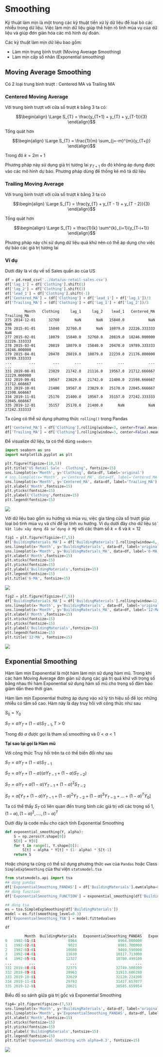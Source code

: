 # Smoothing

Kỹ thuật làm mịn là một trong các kỹ thuật tiền xử lý dữ liệu để loại bỏ các nhiễu trong dữ liệu. Việc làm mịn dữ liệu giúp thể hiện rõ tính mùa vụ của dữ liệu và giúp đơn giản hóa các mô hình dự đoán.

Các kỹ thuật làm mịn dữ liệu bao gồm:

- Làm mịn trung bình trượt (Moving Average Smoothing)
- Làm mịn cấp số nhân (Exponential smoothing)

## Moving Average Smoothing

Có 2 loại trung bình trượt : Centered MA và Trailing MA

### Centered Moving Average

Với trung bình trượt với cửa sổ trượt $k$ bằng 3 ta có:

$$\begin{align}
\Large S_{T} = \frac{y_{T+1} + y_{T} + y_{T-1}}{3}
\end{align}$$



Tổng quát hơn

$$\begin{align}
\Large S_{T} = \frac{1}{m}  \sum_{j=-m}^{m}{y_{T+j}}
\end{align}$$

Trong đó $k = 2m + 1$

Phương pháp này sử dụng giá trị tương lai $y_{T+1}$ do đó không áp dụng được vào các mô hình dự báo. Phương pháp dùng để thống kê mô tả dữ liệu

### Trailing Moving Average

Với trung bình trượt với cửa sổ trượt $k$ bằng 3 ta có

$$\begin{align}
\Large S_{T} = \frac{y_{T} + y_{T - 1} + y_{T - 2}}{3}
\end{align}$$

Tổng quát hơn

$$\begin{align}
\Large S_{T} = \frac{1}{k} \sum^{k}_{i=1}{y_{T-i+1}}
\end{align}$$

Phương pháp này chỉ sử dụng dữ liệu quá khứ nên có thể áp dụng cho việc dự báo các giá trị tương lai

### Ví dụ

Dưới đây là ví dụ về số Sales quần áo của US


```python
df = pd.read_csv('../data/us-retail-sales.csv')
df['lag_1'] = df['Clothing'].shift(1)
df['lag_2'] = df['Clothing'].shift(2)
df['lead_1'] = df['Clothing'].shift(-1)
df['Centered_MA'] = (df['Clothing'] + df['lead_1'] + df['lag_1'])/3
df['Trailing_MA'] = (df['Clothing'] + df['lag_1'] + df['lag_2'])/3
```

```
		 Month	 Clothing	  lag_1		lag_2	 lead_1	  Centered_MA	 Trailing_MA
275	2014-12-01		32760	  	NaN		  NaN	15840.0	          NaN            NaN
276	2015-01-01		15840	32760.0	      NaN	18079.0	 22226.333333			 NaN
277	2015-02-01		18079	15840.0	  32760.0	20819.0	 18246.000000	22226.333333
278	2015-03-01		20819	18079.0	  15840.0	20470.0	 19789.333333	18246.000000
279	2015-04-01		20470	20819.0	  18079.0	22239.0	 21176.000000	19789.333333
...		   ...		  ...	    ...		  ...	    ...	          ...	         ...
331	2019-08-01		23829	21742.0	  21116.0	19567.0	 21712.666667	22229.000000
332	2019-09-01		19567	23829.0   21742.0	21400.0	 21598.666667	21712.666667
333	2019-10-01		21400	19567.0	  23829.0	25170.0	 22045.666667	21598.666667
334	2019-11-01		25170	21400.0	  19567.0	35157.0	 27242.333333	22045.666667
335	2019-12-01		35157	25170.0	  21400.0	    NaN	          NaN	27242.333333
```

Ta cũng có thể sử dụng phương thức `rolling()` trong Pandas

```python
df['Centered_MA'] = df['Clothing'].rolling(window=3, center=True).mean()
df['Trailing_MA'] = df['Clothing'].rolling(window=3, center=False).mean()
```

Để visualize dữ liệu, ta có thể dùng `seaborn`


```python
import seaborn as sns
import matplotlib.pyplot as plt 

plt.figure(figsize=(10,5))
plt.title("US Retail Sale - Clothing", fontsize=15)
sns.lineplot(x='Month', y='Clothing', data=df, label='original')
# sns.lineplot(x='Month', y='Centered_MA', data=df, label='Centered_MA')
sns.lineplot(x='Month', y='Centered_MA', data=df, label='Trailing_MA')
plt.xlabel('Month',fontsize=15)
plt.yticks(fontsize=15)
plt.ylabel('Clothing',fontsize=15)
plt.legend(fontsize=15)
```

![](../images/03/MA.png)


Với dữ liệu bao gồm xu hướng và mùa vụ, việc gia tăng cửa sổ trượt giúp loại bỏ tính mùa vụ và chỉ để lại tính xu hướng. Ví dụ dưới đây cho dữ liệu `Số Vật liệu xây dựng đã sử dụng ở Mỹ`
với các tham số $k =6$ và $k=12$
```python
fig1 = plt.figure(figsize=(7,5))
df['BuildingMaterials_MA'] = df['BuildingMaterials'].rolling(window=6, center=False).mean()
sns.lineplot(x='Month', y='BuildingMaterials', data=df, label='original')
sns.lineplot(x='Month', y='BuildingMaterials_MA', data=df, label='6-MA')
plt.xlabel('Month',fontsize=15)
plt.xticks(fontsize=15)
plt.yticks(fontsize=15)
plt.ylabel('BuildingMaterials',fontsize=15)
plt.legend(fontsize=15)
plt.title('6-MA', fontsize=15)
```
![](../images/03/6-MA.png )

```python
fig2 = plt.figure(figsize=(7,5))
df['BuildingMaterials_MA'] = df['BuildingMaterials'].rolling(window=12, center=False).mean()
sns.lineplot(x='Month', y='BuildingMaterials', data=df, label='original')
sns.lineplot(x='Month', y='BuildingMaterials_MA', data=df, label='12-MA')
plt.xlabel('Month',fontsize=15)
plt.xticks(fontsize=15)
plt.yticks(fontsize=15)
plt.ylabel('BuildingMaterials',fontsize=15)
plt.legend(fontsize=15)
plt.title('12-MA', fontsize=15)
```
![](../images/03/12-MA.png)

## Exponential Smoothing

Hàm làm mịn Exponential là một hàm làm mịn sử dụng hàm mũ. Trong khi các hàm Moving Average đơn giản sử dụng các giá trị quá khứ với trọng số bằng nhau thì hàm Exponential sử dụng hàm số mũ cho trọng số đảm bảo giảm dần theo thời gian.

Hàm làm mịn Exponential thường áp dụng vào xử lý tín hiệu số để lọc những nhiễu có tầm số cao. Hàm này là dạy truy hồi với công thức như sau

$S_{0} = Y_{0}$

$S_{T} = \alpha Y_{T} + (1 - \alpha)S_{T-1},  T > 0$

Trong đó $\alpha$ được gọi là tham số smoothing và  $0 < \alpha < 1$

**Tại sao lại gọi là Hàm mũ**

Với công thức Truy hồi trên ta có thể biến đổi như sau

$S_T = \alpha Y_T + (1 - \alpha)S_{T-1}$

$S_T = \alpha Y_T + (1 - \alpha)(\alpha Y_{T-1} + (1 - \alpha)S_{T-2})$

$S_T = \alpha Y_T + \alpha(1 - \alpha)Y_{T-1} + (1-\alpha)^2S_{T-2}$

$S_T = \alpha[Y_T + (1 - \alpha)Y_{T-1} + (1-\alpha)^2Y_{T-2} + (1-\alpha)^3Y_{T-3} + ... +(1-\alpha)^TY_0]$


Ta có thể thấy $S_T$ có liên quan đến trung bình các giá trị với các trọng số 
$1, (1-\alpha), (1-\alpha)^2, ....,(1-\alpha)^T$

Dưới đây là code mẫu cho cách tính Exponential Smoothing

```python
def exponential_smoothing(Y, alpha):
	S = np.zeros(Y.shape[0])
	S[0] = Y[0]
	for t in range(1, Y.shape[0]):
		S[t] = alpha * Y[t] + (1- alpha) * S[t-1]
	return S
```
Hoặc chúng ta cũng có thể sử dụng phương thức `ewm` của `Pandas` hoặc Class `SimpleExpSmoothing` của thư viện `statsmodel.tsa`

```python
from statsmodels.api import tsa
## dùng pandas
df['ExponentialSmoothing_PANDAS'] = df['BuildingMaterials'].ewm(alpha=0.3, adjust=False).mean()
## dùng function
df['ExponentialSmoothing_FUNCTION'] = exponential_smoothing(df['BuildingMaterials'], 0.3)

## dùng tsa
es = tsa.SimpleExpSmoothing(df['BuildingMaterials'])
model = es.fit(smoothing_level=0.3)
df['ExponentialSmoothing_TSA'] = model.fittedvalues

df
```

```python
		 Month	BuildingMaterials	ExponentialSmoothing_PANDAS	  ExponentialSmoothing_FUNCTION	  ExponentialSmoothing_TSA
0	1992-01-01				 8964					8964.000000						8964.000000	 			   8964.000000
1	1992-02-01				 9023					8981.700000						8981.700000				   8964.000000
2	1992-03-01				10608					9469.590000						9469.590000				   8981.700000
3	1992-04-01				11630				   10117.713000					   10117.713000				   9469.590000
4	1992-05-01				12327				   10780.499100					   10780.499100				  10117.713000
...		   ...				  ...							...								...						   ...
331	2019-08-01				32375				   32749.580399					   32749.580399				  32910.114856
332	2019-09-01				29963				   31913.606280					   31913.606280				  32749.580399
333	2019-10-01				32629				   32128.224396					   32128.224396				  31913.606280
334	2019-11-01				29793				   31427.657077					   31427.657077				  32128.224396
335	2019-12-01				28621				   30585.659954					   30585.659954				  31427.657077
```

Biểu đồ so sánh giữa giá trị gốc và Exponential Smoothing
```python
fig4= plt.figure(figsize=(7,5))
sns.lineplot(x='Month', y='BuildingMaterials', data=df, label='original')
sns.lineplot(x='Month', y='ExponentialSmoothing_PANDAS', data=df, label='ExponentialSmoothing')
plt.xlabel('Month',fontsize=15)
plt.xticks(fontsize=15)
plt.yticks(fontsize=15)
plt.ylabel('BuildingMaterials',fontsize=15)
plt.legend(fontsize=15)
plt.title('Exponential Smoothing with alpha=0.3', fontsize=15)
```

![](../images/03/Exponential_Smoothing.png)